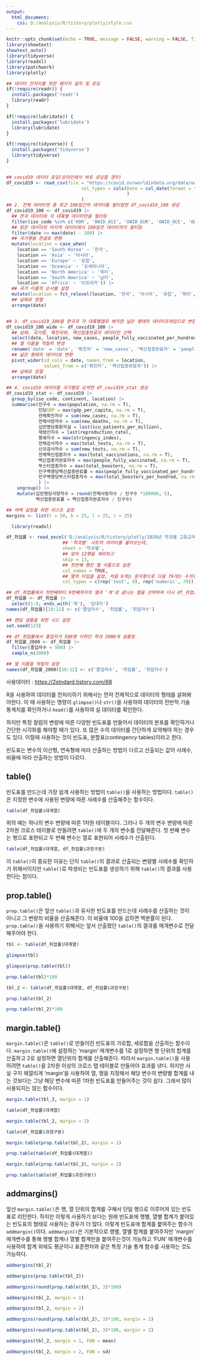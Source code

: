 ```yaml
---
output:
  html_document:
    css: D:/analysis/R/tistory/plotly/style.css
---
```


```r
knitr::opts_chunk$set(echo = TRUE, message = FALSE, warning = FALSE, fig.width = 6.5, dpi = 130)
library(showtext)
showtext_auto()
library(tidyverse)
library(readxl)
library(patchwork)
library(plotly)
```

```r
## 데이터 전처리를 위한 패키지 설치 및 로딩
if(!require(readr)) {
  install.packages('readr')
  library(readr)
}

if(!require(lubridate)) {
  install.packages('lubridate')
  library(lubridate)
}

if(!require(tidyverse)) {
  install.packages('tidyverse')
  library(tidyverse)
}

                      
## covid19 데이터 로딩(온라인에서 바로 로딩할 경우)
df_covid19 <- read_csv(file = "https://covid.ourworldindata.org/data/owid-covid-data.csv",
                            col_types = cols(Date = col_date(format = "%Y-%m-%d")
                                             )
                            )
## 2. 전체 데이터셋 중 최근 100일간의 데이터를 필터링한 df_covid19_100 생성
df_covid19_100 <- df_covid19 |> 
  ## 한국 데이터와 각 대륙별 데이터만을 필터링
  filter(iso_code %in% c('KOR', 'OWID_ASI', 'OWID_EUR', 'OWID_OCE', 'OWID_NAM', 'OWID_SAM', 'OWID_AFR')) |>
  ## 읽은 데이터의 마지막 데이터에서 100일전 데이터까지 필터링
  filter(date >= max(date) - 100) |>
  ## 국가명을 한글로 변환
  mutate(location = case_when(
    location == 'South Korea' ~ '한국', 
    location == 'Asia' ~ '아시아', 
    location == 'Europe' ~ '유럽', 
    location == 'Oceania' ~ '오세아니아', 
    location == 'North America' ~ '북미', 
    location == 'South America' ~ '남미', 
    location == 'Africa' ~ '아프리카')) |>
  ## 국가 이름의 순서를 설정 
  mutate(location = fct_relevel(location, '한국', '아시아', '유럽', '북미', '남미', '아프리카', '오세아니아')) |>
  ## 날짜로 정렬
  arrange(date)


## 3. df_covid19_100을 한국과 각 대륙별열로 배치한 넓은 형태의 데이터프레임으로 변환
df_covid19_100_wide <- df_covid19_100 |>
  ## 날짜, 국가명, 확진자와, 백신접종완료자 데이터만 선택
  select(date, location, new_cases, people_fully_vaccinated_per_hundred) |>
  ## 열 이름을 적절히 변경
  rename('date' = 'date', '확진자' = 'new_cases', '백신접종완료자' = 'people_fully_vaccinated_per_hundred') |>
  ## 넓은 형태의 데이터로 변환
  pivot_wider(id_cols = date, names_from = location, 
              values_from = c('확진자', '백신접종완료자')) |>
  ## 날짜로 정렬
  arrange(date)

## 4. covid19 데이터를 국가별로 요약한 df_covid19_stat 생성
df_covid19_stat <- df_covid19 |> 
  group_by(iso_code, continent, location) |>
  summarise(인구수 = max(population, na.rm = T), 
            인당GDP = max(gdp_per_capita, na.rm = T),
            전체확진자수 = sum(new_cases, na.rm = T),
            전체사망자수 = sum(new_deaths, na.rm = T), 
            십만명당중환자실 = last(icu_patients_per_million),
            재생산지수 = last(reproduction_rate),
            봉쇄지수 = max(stringency_index), 
            전체검사자수 = max(total_tests, na.rm = T), 
            신규검사자수 = sum(new_tests, na.rm = T),
            전체백신접종자수 = max(total_vaccinations, na.rm = T),
            백신접종자완료자수 = max(people_fully_vaccinated, na.rm = T),
            부스터접종자수 = max(total_boosters, na.rm = T),
            인구백명당백신접종완료률 = max(people_fully_vaccinated_per_hundred, na.rm = T),
            인구백명당부스터접종자수 = max(total_boosters_per_hundred, na.rm = T)
            ) |> 
    ungroup() |>
    mutate(십만명당사망자수 = round(전체사망자수 / 인구수 *100000, 5),
           백신접종완료률 = 백신접종자완료자수 / 인구수)

## 여백 설정을 위한 리스트 설정
margins <- list(t = 50, b = 25, l = 25, r = 25)

  library(readxl)

df_취업률 <- read_excel('D:/analysis/R/tistory/plotly/2020년 학과별 고등교육기관 취업통계.xlsx', 
                     ## '학과별' 시트의 데이터를 불러오는데,
                     sheet = '학과별',
                     ## 앞의 13행을 제외하고
                     skip = 13, 
                     ## 첫번째 행은 열 이름으로 설정
                     col_names = TRUE, 
                     ## 열의 타입을 설정, 처음 9개는 문자형으로 다음 79개는 수치형으로 설정
                     col_types = c(rep('text', 9), rep('numeric', 79)))

## df_취업률에서 첫번째부터 9번째까지의 열과 '계'로 끝나는 열을 선택하여 다시 df_취업률에 저장
df_취업률 <- df_취업률 |> 
  select(1:9, ends_with('계'), '입대자')
names(df_취업률)[10:12] <- c('졸업자수', '취업률', '취업자수')

## 랜덤 샘플을 위한 시드 설정
set.seed(123)

## df_취업률에서 졸업자가 500명 이하인 학과 2000개 샘플링
df_취업률_2000 <- df_취업률 |> 
  filter(졸업자수 < 500) |> 
  sample_n(2000)

## 열 이름을 적절히 설정
names(df_취업률_2000)[10:12] <- c('졸업자수', '취업률', '취업자수')

```

사용데이터 : <https://2stndard.tistory.com/68>


R을 사용하여 데이터를 전처리하기 위해서는 먼저 전체적으로 데이터의 형태를 살펴봐야한다. 이 때 사용하는 명령이 `glimpse()`나 `str()`을 사용하여 데이터의 전반적 기술통계치를 확인하거나 `head()`를 사용하여 실 데이터를 확인한다. 

하지만 특정 컬럼의 변량에 따른 다양한 빈도표를 만들어서 데이터의 분포를 확인하거나 간단한 시각화를 해야할 때가 있다. 또 많은 수의 데이터를 간단하게 요약해야 하는 경우도 있다. 이럴때 사용하는 것이 빈도표, 분할표(contingency tables)이라고 한다. 

빈도표는 변수의 이산형, 연속형에 따라 산출하는 방법이 다르고 산출되는 값이 사례수, 비율에 따라 산출하는 방법이 다르다. 

## table()

빈도표를 만드는데 가장 쉽게 사용하는 방법이 `table()`을 사용하는 방법이다. `table()`은 지정한 변수에 사용된 변량에 따른 사례수를 산출해주는 함수이다. 

```r
table(df_취업률$대계열)

```

위의 예는 하나의 변수 변량에 따른 1차원 테이블이다. 그러나 두 개의 변수 변량에 따른 2차원 크로스 테이블로 만들려면 `table()`에 두 개의 변수를 전달해준다. 첫 번째 변수는 행으로 표현되고 두 번째 변수는 열로 표현되어 사례수가 산출된다. 

```r
table(df_취업률$대계열, df_취업률$과정구분)

```

이 `table()`이 중요한 이유는 단지 `table()`의 결과로 산출되는 변량별 사례수를 확인하기 위해서이지만 `table()`로 파생되는 빈도표를 생성하기 위해 `table()`의 결과를 사용한다는 점이다.

## prop.table()

`prop.table()`은 앞선 `table()`과 유사한 빈도표를 만드는데 사례수를 산출하는 것이 아니고 그 변량의 비율을 산출해준다. 이 비율에 100을 곱하면 백분률이 된다. `prop.table()`을 사용하기 위해서는 앞서 산출했던 `table()`의 결과를 매개변수로 전달해주어야 한다. 

```r
tbl <- table(df_취업률$대계열)

glimpse(tbl)

glimpse(prop.table(tbl))

prop.table(tbl)*100

tbl_2 <- table(df_취업률$대계열, df_취업률$과정구분)

prop.table(tbl_2)

prop.table(tbl_2)*100

```

## margin.table()

`margin.table()`은 `table()`로 만들어진 빈도표의 가로합, 세로합을 산출하는 함수이다. `margin.table()`에 설정하는 'margin' 매개변수를 1로 설정하면 행 단위의 합계를 산출하고 2로 설정하면 열단위의 합계를 산출해준다. 따라서 `margin.table()`을 사용하려면 `table()`을 2차원 이상의 크로스 탭 테이블로 만들어야 효과를 낸다. 하지만 사실 구지 헤깔리게 'margin'을 사용하여 열, 행을 지정해서 해당 변수의 변량별 합계를 내는 것보다는 그냥 해당 변수에 따른 1차원 빈도표를 만들어주는 것이 쉽다. 그래서 많이 사용되지는 않는 함수이다. 

```r
margin.table(tbl_2, margin = 1)

table(df_취업률$대계열)

margin.table(tbl_2, margin = 2)

table(df_취업률$과정구분)

margin.table(prop.table(tbl_2), margin = 1)

prop.table(table(df_취업률$대계열))

margin.table(prop.table(tbl_2), margin = 2)

prop.table(table(df_취업률$과정구분))


```

## addmargins()

앞선 `margin.table()`은 행, 열 단위의 합계를 구해서 단일 행으로 이루어져 있는 빈도표로 리턴한다. 하지만 이렇게 사용하기 보다는 원래 빈도표에 행별, 열별 합계가 붙어있는 빈도표의 형태로 사용하는 경우가 더 많다. 이렇게 빈도표에 합계를 붙여주는 함수가 `addmargin()`이다. `addmargin()`은 기본적으로 행별, 열별 합계를 붙여주지만 'margin' 매개변수를 통해 행별 합계나 열별 합계만을 붙여주는것이 가능하고 'FUN' 매개변수를 사용하여 합계 외에도 평균이나 표준편차와 같은 특정 기술 통계 함수를 사용하는 것도 가능하다.   

```r
addmargins(tbl_2)

addmargins(prop.table(tbl_2))

addmargins(round(prop.table(tbl_2), 3)*100)

addmargins(tbl_2, margin = 1)

addmargins(tbl_2, margin = 2)

addmargins(round(prop.table(tbl_2), 3)*100, margin = 1)

addmargins(round(prop.table(tbl_2), 3)*100, margin = 2)

addmargins(tbl_2, margin = 1, FUN = mean)

addmargins(tbl_2, margin = 2, FUN = sd)
```


